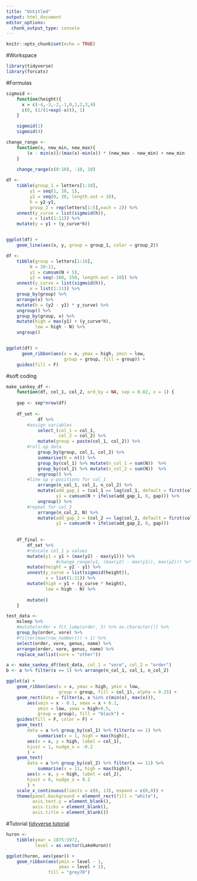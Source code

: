 ```yaml
---
title: "Untitled"
output: html_document
editor_options: 
  chunk_output_type: console
---
```


```r
knitr::opts_chunk$set(echo = TRUE)
```

#Workspace
```r
library(tidyverse)
library(forcats)
```

#Formulas
```r
sigmoid <- 
    function(height){
      x = c(-4,-3,-2,-1,0,1,2,3,4)
      c(0, (1/(1+exp(-x))), 1)
    }

    sigmoid(1)
    sigmoid(4)

change_range <- 
    function(x, new_min, new_max){
        (x - min(x))/(max(x)-min(x)) * (new_max - new_min) + new_min 
    }
    
    change_range(c(0:10), -10, 10)
```

```r
df <-
    tibble(group_1 = letters[1:10],
         y1 = seq(1, 10, 1),
         y2 = seq(0, 20, length.out = 10),
         h = y2-y1,
         group_2 = rep(letters[1:5],each = 2)) %>% 
    unnest(y_curve = list(sigmoid(h)),
         x = list(1:11)) %>% 
    mutate(y = y1 + (y_curve*h))


ggplot(df) +
    geom_line(aes(x, y, group = group_1, color = group_2))
```

```r
df <-
    tibble(group = letters[1:10],
         N = 20:11, 
         y1 = cumsum(N + 5),
         y2 = seq(-100, 250, length.out = 10)) %>% 
    unnest(y_curve = list(sigmoid(h)),
         x = list(1:11)) %>% 
    group_by(group) %>%
    arrange(x) %>% 
    mutate(h = (y2 - y1) * y_curve) %>% 
    ungroup() %>% 
    group_by(group, x) %>% 
    mutate(high = max(y1) + (y_curve*h),
           low = high - N) %>% 
    ungroup()


ggplot(df) +
      geom_ribbon(aes(x = x, ymax = high, ymin = low, 
                      group = group, fill = group)) +
    guides(fill = F)
```


#soft coding
```r
make_sankey_df <-
    function(df, col_1, col_2, ord_by = NA, sep = 0.02, x = 1) {
    
    gap <- sep*nrow(df)
    
    df_set <-
            df %>%
        #assign variables
            select_(col_1 = col_1, 
                    col_2 = col_2) %>% 
            mutate(group = paste(col_1, col_2)) %>%
        #roll up data
            group_by(group, col_1, col_2) %>% 
            summarise(N = n()) %>%
            group_by(col_1) %>% mutate(n_col_1 = sum(N))  %>% 
            group_by(col_2) %>% mutate(n_col_2 = sum(N))  %>% 
            ungroup() %>% 
        #line up y-positions for col_1
            arrange(n_col_1, col_1, n_col_2) %>% 
            mutate(add_gap_1 = (col_1 == lag(col_1, default = first(col_1))),
                   y1 = cumsum(N + ifelse(add_gap_1, 0, gap))) %>% 
            ungroup() %>% 
        #repeat for col_2
            arrange(n_col_2, N) %>% 
            mutate(add_gap_2 = (col_2 == lag(col_2, default = first(col_2))),
                   y2 = cumsum(N + ifelse(add_gap_2, 0, gap)))
    
    
    df_final <-
        df_set %>% 
        #rescale col_1 y values
        mutate(y1 = y1 + (max(y2) - max(y1))) %>% 
                   #change_range(y1, (max(y2) - max(y1)), max(y2))) %>% 
        mutate(height = y2 - y1) %>% 
        unnest(y_curve = list(sigmoid(height)),
               x = list(1:11)) %>% 
        mutate(high = y1 + (y_curve * height),
               low = high - N) %>%
        
        mutate()
    }
```
    
```r
test_data <- 
    msleep %>% 
    #mutate(order = fct_lump(order, 5) %>% as.character()) %>% 
    group_by(order, vore) %>% 
    #filter(max(row_number()) > 1) %>% 
    select(order, vore, genus, name) %>% 
    arrange(order, vore, genus, name) %>% 
    replace_na(list(vore = "other"))

a <- make_sankey_df(test_data, col_1 = "vore", col_2 = "order")
b <- a %>% filter(x == 1) %>% arrange(n_col_1, col_1, n_col_2)
```

```r

ggplot(a) +
    geom_ribbon(aes(x = x, ymax = high, ymin = low,
                    group = group, fill = col_1), alpha = 0.25) +
    geom_rect(data = filter(a, x %in% c(min(x), max(x))),
        aes(xmin = x - 0.1, xmax = x + 0.1, 
            ymin = low, ymax = high+0.5,
            group = group), fill = "black") +
    guides(fill = F, color = F) +
    geom_text(
        data = a %>% group_by(col_1) %>% filter(x == 1) %>% 
            summarise(x = 1, high = max(high)),
        aes(x = x, y = high, label = col_1),
        hjust = 1, nudge_x = -0.2
        ) +
    geom_text(
        data = a %>% group_by(col_2) %>% filter(x == 11) %>% 
            summarise(x = 11, high = max(high)),
        aes(x = x, y = high, label = col_2),
        hjust = 0, nudge_x = 0.2
        ) +
    scale_x_continuous(limits = c(0, 13), expand = c(0,0)) +
    theme(panel.background = element_rect(fill = "white"),
          axis.text.y = element_blank(),
          axis.ticks = element_blank(),
          axis.title = element_blank())
```


#Tutorial
[tidyverse tutorial](http://ggplot2.tidyverse.org/reference/geom_ribbon.html)
```r
huron <- 
    tibble(year = 1875:1972, 
           level = as.vector(LakeHuron))

ggplot(huron, aes(year)) +
    geom_ribbon(aes(ymin = level - 1, 
                    ymax = level + 1), 
                fill = "grey70")
```

